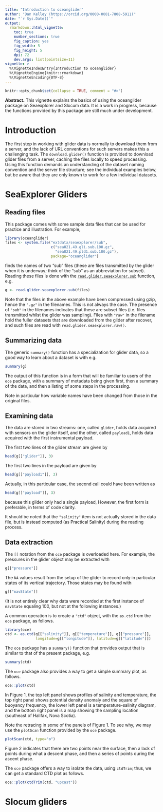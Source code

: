 ```yaml
---
title: "Introduction to oceanglider"
author: "Dan Kelley (https://orcid.org/0000-0001-7808-5911)"
date: "`r Sys.Date()`"
output:
  rmarkdown::html_vignette:
    toc: true
    number_sections: true
    fig_caption: yes
    fig_width: 5
    fig_height: 5
    dpi: 72
    dev.args: list(pointsize=11)
vignette: >
  %\VignetteIndexEntry{Introduction to oceanglider}
  %\VignetteEngine{knitr::rmarkdown}
  %\VignetteEncoding{UTF-8}
---
```


<!-- HOW TO BUILD THE VIGNETTE. -->
<!-- 1. edit this file in vignettes/oceanglider.Rmd -->
<!-- 2. devtools::build_vignettes() -->
<!-- 3. devtools::install(build_vignettes=TRUE) -->


```r
knitr::opts_chunk$set(collapse = TRUE, comment = "#>")
```

**Abstract.** This vignette explains the basics of using the oceanglider
package on Seaexplorer and Slocum data. It is \emph{very much} a work in
progress, because the functions provided by this package are still much under
development.

# Introduction

The first step in working with glider data is normally to download them from a
server, and the lack of URL conventions for such servers makes this a
challenging task. The `download.glider()` function is provided to download
glider files from a server, caching the files locally to speed processing.
Using this function demands an understanding of the dataset naming convention
and the server file structure; see the individual examples below, but be aware
that they are only known to work for a few individual datasets.

# SeaExplorer Gliders

## Reading files

This package comes with some sample data files that can be used for practice and
illustration.  For example,
```r
library(oceanglider)
files <- system.file("extdata/seaexplorer/sub",
                     c("sea021.49.gli.sub.100.gz",
                       "sea021.49.pld1.sub.100.gz"),
                     package="oceanglider")
```
finds the names of two "sub" files (these are files transmitted by the glider
when it is underway; think of the "sub" as an abbreviation for subset).
Reading these files is done with the
[`read.glider.seaexplorer.sub`](../help/read.glider.seaexplorer.sub) function,
e.g.
```r
g <- read.glider.seaexplorer.sub(files)
```

Note that the files in the above example have been compressed using gzip, hence
the `".gz"` in the filenames. This is not always the case.  The presence of
`"sub"` in the filenames indicates that these are subset files (i.e. files
transmitted whilst the glider was sampling). Files with `"raw"` in the filename
hold the fuller datasets that are downloaded from the glider after recover, and
such files are read with `read.glider.seaexplorer.raw()`.

## Summarizing data

The generic `summary()` function has a specialization for glider data, so a
good way to learn about a dataset is with e.g.
```r
summary(g)
```

The output of this function is in a form that will be familiar to users of the
`oce` package, with a summary of metadata being given first, then a summary of
the data, and then a listing of some steps in the processing.

Note in particular how variable names have been changed from those in the
original files.

## Examining data

The data are stored in two streams: one, called `glider`, holds data acquired
with sensors on the glider itself, and the other, called `payload1`, holds data
acquired with the first instrumental payload.

The first two lines of the glider stream are given by

```r
head(g[["glider"]], 3)
```

The first two lines in the payload are given by
```r
head(g[["payload1"]], 3)
```

Actually, in this particular case, the second call could have been
written as
```r
head(g[["payload"]], 3)
```
because this glider only had a single payload, However, the first form is
preferable, in terms of code clarity.

It should be noted that the `"salinity"` item is not actually stored in the
data file, but is instead computed (as Practical Salinity) during the reading
process.

## Data extraction

The `[[` notation from the `oce` package is overloaded here. For example,
the pressures in the glider object may be extracted with
```r
g[["pressure"]]
```
The `NA` values result from the setup of the glider to record only in
particular states of its vertical trajectory. Those states may be found with
```r
g[["navState"]]
```
(It is not entirely clear why data were recorded at the first instance of
`navState` equaling 100, but not at the following instances.)

A common operation is to create a `"ctd"` object, with the `as.ctd` from the
`oce` package, as follows.

```r
library(oce)
ctd <- as.ctd(g[["salinity"]], g[["temperature"]], g[["pressure"]],
              longitude=g[["longitude"]], latitude=g[["latitude"]])
```

The `oce` package has a `summary()` function that provides output that is similar
to that of the present package, e.g.
```r
summary(ctd)
```

The `oce` package also provides a way to get a simple summary plot, as follows.

```r
oce::plot(ctd)
```

In Figure 1, the top left panel shows profiles of salinity and temperature, the
top right panel shows potential density anomaly and the square of buoyancy
frequency, the lower left panel is a temperature-salinity diagram, and the
bottom right panel is a map showing the sampling location (southeast of
Halifax, Nova Scotia).

Note the retracing in some of the panels of Figure 1. To see why, we may use
the `plotScan` function provided by the `oce` package.
```r
plotScan(ctd, type="o")
```

Figure 2 indicates that there are two points near the surface, then a lack of
points during what a descent phase, and then a series of points during the
ascent phase.

The `oce` package offers a way to isolate the data, using `ctdTrim`; thus, we
can get a standard CTD plot as follows.

```r
oce::plot(ctdTrim(ctd, "upcast"))
```


# Slocum gliders
